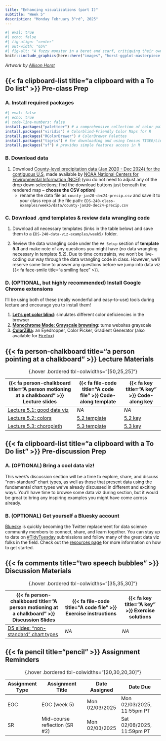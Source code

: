```yaml
---
title: "Enhancing visualizations (part I)"
subtitle: "Week 5"
description: "Monday February 3^rd^, 2025"
---
```


```r
#| eval: true 
#| echo: false
#| fig-align: "center"
#| out-width: "65%" 
#| fig-alt: "A fuzzy monster in a beret and scarf, critiquing their own column graph on a canvas in front of them while other assistant monsters (also in berets) carry over boxes full of elements that can be used to customize a graph (like themes and geometric shapes). In the background is a wall with framed data visualizations. Stylized text reads 'ggplot2: build a data masterpiece.'"
knitr::include_graphics(here::here("images", "horst-ggplot-masterpiece.png"))
```

:::{.gray-text .center-text}
*Artwork by [Allison Horst](https://allisonhorst.com/){target="_blank"}*
:::

## {{< fa clipboard-list title="a clipboard with a To Do list" >}} Pre-class Prep {#pre-class-prep}

### A. Install required packages

```r
#| eval: false
#| echo: true
#| code-line-numbers: false
install.packages("paletteer") # a comprehensive collection of color palettes in R using a common interface
install.packages("viridis") # Colorblind-Friendly Color Maps for R
install.packages("RColorBrewer") # ColorBrewer Palettes
install.packages("tigris") # for downloading and using Census TIGER/Line shapefiles in R
install.packages("sf") # provides simple features access in R
```

### B. Download data
  
1. Download [County-level precipitation data (Jan 2020 - Dec 2024) for the contiguous U.S](https://www.ncei.noaa.gov/access/monitoring/climate-at-a-glance/county/mapping/110/pcp/202412/60/value){target="_blank"}, made available by [NOAA National Centers for Environmental Information (NCEI)](https://www.ncei.noaa.gov/){target="_blank"} (you do not need to adjust any of the drop down selections; find the download buttons just beneath the rendered map -- **choose the CSV option**)
    - rename the data file as `county-jan20-dec24-precip.csv` and save it to your class repo at the file path: `EDS-240-class-examples/week5/data/county-jan20-dec24-precip.csv`
  
  <!-- - [County-level precipitation data (Feb 2019 - Jan 2024) for the contiguous U.S](https://www.ncei.noaa.gov/access/monitoring/climate-at-a-glance/county/mapping/110/pcp/202401/60/value){target="_blank"}, made available by [NOAA National Centers for Environmental Information (NCEI)](https://www.ncei.noaa.gov/){target="_blank"} (the download buttons are located just beneath the rendered map -- **choose the CSV option**) -->
  <!-- - rename the data file as `county-feb19-jan24-precip.csv` and save it to your class repo at the file path: `EDS-240-class-examples/week5/data/county-feb19-jan24-precip.csv` -->

### C. Download .qmd templates & review data wrangling code

1. Download all necessary templates (links in the table below) and save them to a `EDS-240-data-viz-examples/week5/` folder.

2. Review the data wrangling code under the `## Setup` section of **template 5.3** and make note of any questions you might have (no data wrangling necessary in template 5.2). Due to time constraints, we won't be live-coding our way through the data wrangling code in class. However, we'll reserve some time to answer any questions before we jump into data viz {{< fa face-smile title="a smiling face" >}}. 

<!-- *<sup>1</sup>We will walk through the 5.3 template setup / wrangling code together in class, but it will still benefit you to review it a bit beforehand!* -->

### D. (OPTIONAL, but highly recommended) Install Google Chrome extensions

I'll be using both of these (really wonderful and easy-to-use) tools during lecture and encourage you to install them!

1. **[Let's get color blind](https://chromewebstore.google.com/detail/lets-get-color-blind/bkdgdianpkfahpkmphgehigalpighjck){target="_blank"}**: simulates different color deficiencies in the browser
2. **[Monochrome Mode: Grayscale browsing](https://chromewebstore.google.com/detail/monochrome-mode-grayscale/fmiaojphifnoicpdhhcniiekcpfbkidj?hl=en){target="_blank"}**: turns websites grayscale
3. **[ColorZilla](https://chromewebstore.google.com/detail/colorzilla/bhlhnicpbhignbdhedgjhgdocnmhomnp){target="_blank"}**: an Eyedropper, Color Picker, Gradient Generator (also available for [Firefox](https://www.colorzilla.com/firefox/){target="_blank"})
<!-- 2. **[Grayscale the Web](https://chromewebstore.google.com/detail/grayscale-the-web-save-si/mblmpdpfppogibmoobibfannckeeleag){target="_blank"}**: turn specific sites or tabs grayscale -->
<!-- 3. **[ColorPick Eyedropper](https://chromewebstore.google.com/detail/colorpick-eyedropper/ohcpnigalekghcmgcdcenkpelffpdolg){target="_blank"}**: a browser-based color chooser tool (I recommended that you install this for week 2 discussion, so you may already have it!) -->

## {{< fa person-chalkboard title="a person pointing at a chalkboard" >}} Lecture Materials {#lecture-materials}

| {{< fa person-chalkboard title="A person motioning at a chalkboard" >}} Lecture slides   | {{< fa file-code title="A code file" >}} Code-along template | {{< fa key title="A key" >}} Code-along key |
|------------------------------------------------------------------------------------------|--------------------------------------------------------------|---------------------------------------------------|
| [Lecture 5.1: good data viz](lecture-slides/lecture5.1-good-viz-slides.qmd){target="_blank"}  | *NA* | *NA* |
| [Lecture 5.2: colors](lecture-slides/lecture5.2-colors-slides.qmd){target="_blank"} | [5.2 template](https://github.com/EDS-240-Data-Viz/code-along-templates/blob/main/week5/TEMPLATE-lecture5.2-colors.qmd){target="_blank"} | [5.2 key](keys/KEY-lecture5.2-colors.qmd){target="_blank"} |
| [Lecture 5.3: choropleth](lecture-slides/lecture5.3-choropleth-slides.qmd){target="_blank"} | [5.3 template](https://github.com/EDS-240-Data-Viz/code-along-templates/blob/main/week5/TEMPLATE-lecture5.3-choropleth.qmd){target="_blank"} | [5.3 key](keys/KEY-lecture5.3-choropleth.qmd){target="_blank"} |
: {.hover .bordered tbl-colwidths="[50,25,25]"} 

## {{< fa clipboard-list title="a clipboard with a To Do list" >}} Pre-discussion Prep {#pre-discussion-prep} 

### A. (OPTIONAL) Bring a cool data viz!

This week's discussion section will be a time to explore, share, and discuss "non-standard" chart types, as well as those that present data using the fundamental chart types we've already discussed in different and exciting ways. You'll have time to browse some data viz during section, but it would be great to bring any inspiring examples you might have come across already.

### B. (OPTIONAL) Get yourself a Bluesky account

[Bluesky](https://bsky.app/){target="_blank"} is quickly becoming the Twitter replacement for data science community members to connect, share, and learn together. You can stay up to date on [#TidyTuesday](https://bsky.app/hashtag/TidyTuesday){target="_blank"} submissions and follow many of the great data viz folks in the field. Check out the [resources page](../resources.qmd#online-communities) for more information on how to get started.

## {{< fa comments title="two speech bubbles" >}} Discussion Materials {#discussion-materials}

<!-- This week, you'll move beyond the fundamental graphic forms that we covered in lecture and discuss some advanced chart types. These are great options to keep in mind as you continue working on your final project ([HW #4](https://samanthacsik.github.io/EDS-240-data-viz/assignments/HW4.html))! -->

<!-- ::: {.center-text} -->
<!-- [{{< fa person-chalkboard title="A person motioning at a chalkboard" >}} Week 6 discussion slides](https://docs.google.com/presentation/d/10tk6XawtK0GD-XU4VCkupTOBK4tFW0JamKUeufiqlL0/edit#slide=id.p){.btn role="button" target="_blank"}  -->
<!-- ::: -->

| {{< fa person-chalkboard title="A person motioning at a chalkboard" >}} Discussion Slides | {{< fa file-code title="A code file" >}} Exercise instructions | {{< fa key title="A key" >}} Exercise solutions |
|-------------------|-------------------|--------------|
| [D5 slides: "non-standard" chart types](discussion/week5/week5-slides.qmd){target="_blank"} | *NA* | *NA* |
: {.hover .bordered tbl-colwidths="[35,35,30]"} 

<!-- This week, you'll be prepping a data visualization using the data you found / wrangled as part of your final project (HW #4). This does not need to be a polished viz, but should focus on clarity of message. You'll be discussing each others' visualizations and commenting on what the main takeaways are (ideally, you'll walk away with the same message as intended by the plot-creator!). Please complete the following ahead of section: -->

<!-- 1. choose a well-thought out question that you'd like to answer with your selected data set(s)  -->
<!-- 2. hand-draw a plot that you want to create (this can be an important first step before even touching any code) -->
<!-- 3. turn your hand-drawn plot into a ggplot in R! -->
<!-- 4. send both your hand-drawn plot *and* your resulting ggplot to Sevan via DM (Slack) by Tuesday (2/6) evening -->

## {{< fa pencil title="pencil" >}} Assignment Reminders {#assignment-reminders}

| Assignment Type | Assignment Title               | Date Assigned  | Date Due                   |
|-----------------|--------------------------------|----------------|----------------------------|
| EOC             | EOC (week 5)                   | Mon 02/03/2025 | Mon 02/03/2025, 11:55pm PT |
| SR              | Mid-course reflection (SR #2)  | Mon 02/03/2025 | Sat 02/08/2025, 11:59pm PT |
: {.hover .bordered tbl-colwidths="[20,30,20,30]"}

<!-- | Assignment Type | Assignment Title                                               | Date Assigned  | Date Due                   | -->
<!-- |-----------------|----------------------------------------------------------------|----------------|----------------------------| -->
<!-- | EOC             | [EOC (week 5)](https://forms.gle/s7NGALzHPbfcy8JC9)            | Mon 02/03/2025 | Mon 02/03/2025, 11:55pm PT | -->
<!-- | SR              | [Mid-course reflection (SR #2)](assignments/SR2-midcourse.qmd) | Mon 02/03/2025 | Sat 02/08/2025, 11:59pm PT | -->
<!-- : {.hover .bordered tbl-colwidths="[20,30,20,30]"} -->
